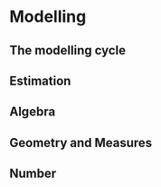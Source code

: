# Modelling

## The modelling cycle

## Estimation

## Algebra

## Geometry and Measures

## Number
